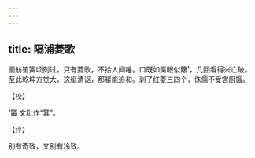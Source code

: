 ```yaml
---
---
---
```

title: 隔浦菱歌
---







画舫笙簧顷刻过，只有菱歌，不拾人间唾。口既如簧眼似簸¹，几回看得兴亡破。至此乾坤方觉大，这艇清讴，那艇能追和。剥了红菱三四个，侏儒不受宫厨饿。

【校】

¹簧 文粃作“箕”。

【评】

别有奇致，又别有冷致。